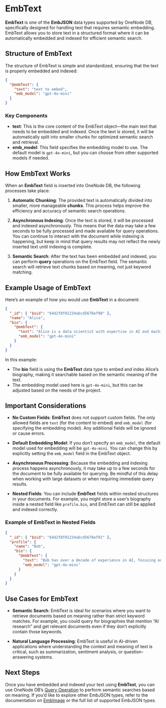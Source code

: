 # EmbText

**EmbText** is one of the **EmbJSON** data types supported by OneNode DB, specifically designed for handling text that requires semantic embedding. EmbText allows you to store text in a structured format where it can be automatically embedded and indexed for efficient semantic search.

## Structure of EmbText

The structure of EmbText is simple and standardized, ensuring that the text is properly embedded and indexed:

```json
{
  "@embText": {
    "text": "text to embed",
    "emb_model": "gpt-4o-mini"
  }
}
```

### Key Components

- **text**: This is the core content of the EmbText object—the main text that needs to be embedded and indexed. Once the text is stored, it will be automatically split into smaller chunks for optimized semantic search and retrieval.
- **emb_model**: This field specifies the embedding model to use. The default model is `gpt-4o-mini`, but you can choose from other supported models if needed.

## How EmbText Works

When an **EmbText** field is inserted into OneNode DB, the following processes take place:

1. **Automatic Chunking**: The provided text is automatically divided into smaller, more manageable **chunks**. This process helps improve the efficiency and accuracy of semantic search operations.
   
2. **Asynchronous Indexing**: Once the text is stored, it will be processed and indexed asynchronously. This means that the data may take a few seconds to be fully processed and made available for query operations. You can continue to interact with the document while indexing is happening, but keep in mind that query results may not reflect the newly inserted text until indexing is complete.

3. **Semantic Search**: After the text has been embedded and indexed, you can perform **query** operations on the EmbText field. The semantic search will retrieve text chunks based on meaning, not just keyword matching.

## Example Usage of EmbText

Here’s an example of how you would use **EmbText** in a document:

```json
{
  "_id": { "$oid": "64d2f8f01234abcd5678ef90" },
  "name": "Alice",
  "bio": {
    "@embText": {
      "text": "Alice is a data scientist with expertise in AI and machine learning. She has led several projects in natural language processing.",
      "emb_model": "gpt-4o-mini"
    }
  }
}
```

In this example:
- The **bio** field is using the **EmbText** data type to embed and index Alice’s biography, making it searchable based on the semantic meaning of the text.
- The embedding model used here is `gpt-4o-mini`, but this can be adjusted based on the needs of the project.

## Important Considerations

- **No Custom Fields**: **EmbText** does not support custom fields. The only allowed fields are `text` (for the content to embed) and `emb_model` (for specifying the embedding model). Any additional fields will be ignored or cause errors.
  
- **Default Embedding Model**: If you don’t specify an `emb_model`, the default model used for embedding will be `gpt-4o-mini`. You can change this by explicitly setting the `emb_model` field in the EmbText object.

- **Asynchronous Processing**: Because the embedding and indexing process happens asynchronously, it may take up to a few seconds for the document to be fully available for querying. Be mindful of this delay when working with large datasets or when requiring immediate query results.

- **Nested Fields**: You can include **EmbText** fields within nested structures in your documents. For example, you might store a user’s biography inside a nested field like `profile.bio`, and EmbText can still be applied and indexed correctly.

### Example of EmbText in Nested Fields

```json
{
  "_id": { "$oid": "64d2f8f01234abcd5678ef91" },
  "profile": {
    "name": "Bob",
    "bio": {
      "@embText": {
        "text": "Bob has over a decade of experience in AI, focusing on neural networks and deep learning.",
        "emb_model": "gpt-4o-mini"
      }
    }
  }
}
```

## Use Cases for EmbText

- **Semantic Search**: EmbText is ideal for scenarios where you want to retrieve documents based on meaning rather than strict keyword matches. For example, you could query for biographies that mention “AI research” and get relevant documents even if they don’t explicitly contain those keywords.
  
- **Natural Language Processing**: EmbText is useful in AI-driven applications where understanding the context and meaning of text is critical, such as summarization, sentiment analysis, or question-answering systems.

## Next Steps

Once you have embedded and indexed your text using **EmbText**, you can use OneNode DB’s [Query Operation](#) to perform semantic searches based on meaning. If you’d like to explore other EmbJSON types, refer to the documentation on [EmbImage](#) or the full list of supported EmbJSON types.
